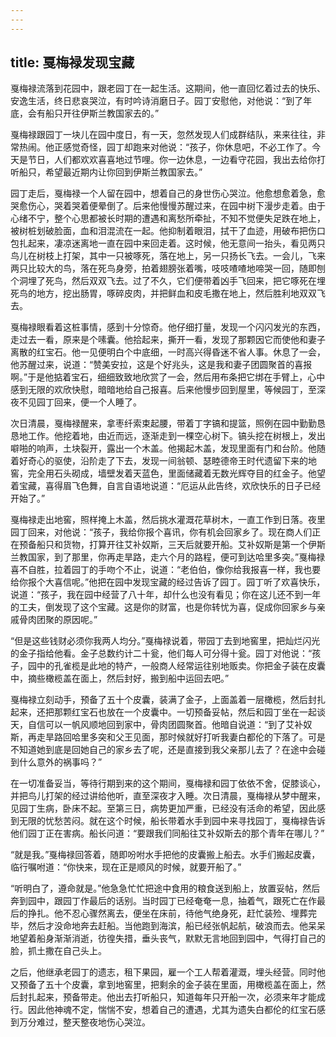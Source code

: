```yaml
---
---
---
```

title: 戛梅禄发现宝藏
---




戛梅禄流落到花园中，跟老园丁在一起生活。这期间，他一直回忆着过去的快乐、安逸生活，终日悲哀哭泣，有时吟诗消磨日子。园丁安慰他，对他说：“到了年底，会有船只开往伊斯兰教国家去的。”

戛梅禄跟园丁一块儿在园中度日，有一天，忽然发现人们成群结队，来来往往，非常热闹。他正感觉奇怪，园丁却跑来对他说：“孩子，你休息吧，不必工作了。今天是节日，人们都欢欢喜喜地过节哩。你一边休息，一边看守花园，我出去给你打听船只，希望最近期内让你回到伊斯兰教国家去。”

园丁走后，戛梅禄一个人留在园中，想着自己的身世伤心哭泣。他愈想愈着急，愈哭愈伤心，哭着哭着便晕倒了。后来他慢慢苏醒过来，在园中树下漫步走着。由于心绪不宁，整个心思都被长时期的遭遇和离愁所牵扯，不知不觉便失足跌在地上，被树桩划破脸面，血和泪混流在一起。他抑制着眼泪，拭干了血迹，用破布把伤口包扎起来，凄凉迷离地一直在园中来回走着。这时候，他无意间一抬头，看见两只鸟儿在树枝上打架，其中一只被啄死，落在地上，另一只扬长飞去。一会儿，飞来两只比较大的鸟，落在死鸟身旁，拍着翅膀张着嘴，吱吱喳喳地啼哭一回，随即刨个洞埋了死鸟，然后双双飞去。过了不久，它们便带着凶手飞回来，把它啄死在埋死鸟的地方，挖出肠胃，啄碎皮肉，并把鲜血和皮毛撒在地上，然后胜利地双双飞去。

戛梅禄眼看着这桩事情，感到十分惊奇。他仔细打量，发现一个闪闪发光的东西，走过去一看，原来是个嗉囊。他拾起来，撕开一看，发现了那颗因它而使他和妻子离散的红宝石。他一见便明白个中底细，一时高兴得昏迷不省人事。休息了一会，他苏醒过来，说道：“赞美安拉，这是个好兆头，这是我和妻子团圆聚首的喜报啊。”于是他掂着宝石，细细致致地欣赏了一会，然后用布条把它绑在手臂上，心中感到无限的欢欣快慰，暗暗地给自己报喜。后来他慢步回到屋里，等候园丁，至深夜不见园丁回来，便一个人睡了。

次日清晨，戛梅禄醒来，拿枣纤索束起腰，带着丁字镐和提篮，照例在园中勤勤恳恳地工作。他挖着地，由近而远，逐渐走到一棵空心树下。镐头挖在树根上，发出噼啪的响声，土块裂开，露出一个木盖。他揭起木盖，发现里面有门和台阶。他随着好奇心的驱使，沿阶走了下去，发现一间翁顿、瑟睦德帝王时代遗留下来的地窖，完全用石头砌成，墙壁发着天蓝色，里面储藏着无数光辉夺目的红金子。他望着宝藏，喜得眉飞色舞，自言自语地说道：“厄运从此告终，欢欣快乐的日子已经开始了。”

戛梅禄走出地窖，照样掩上木盖，然后挑水灌溉花草树木，一直工作到日落。夜里园丁回来，对他说：“孩子，我给你报个喜讯，你有机会回家乡了。现在商人们正在预备船只和货物，打算开往艾补奴斯，三天后就要开船。艾补奴斯是第一个伊斯兰教国家，到了那里，你再走旱路，走六个月的路程，便可到达哈里多突。”戛梅禄喜不自胜，拉着园丁的手吻个不止，说道：“老伯伯，像你给我报喜一样，我也要给你报个大喜信呢。”他把在园中发现宝藏的经过告诉了园丁。园丁听了欢喜快乐，说道：“孩子，我在园中经营了八十年，却什么也没有看见；你在这儿还不到一年的工夫，倒发现了这个宝藏。这是你的财富，也是你转忧为喜，促成你回家乡与亲戚骨肉团聚的原因呢。”

“但是这些钱财必须你我两人均分。”戛梅禄说着，带园丁去到地窖里，把灿烂闪光的金子指给他看。金子总数约计二十瓮，他们每人可分得十瓮。园丁对他说：“孩子，园中的孔雀榄是此地的特产，一般商人经常运往别地贩卖。你把金子装在皮囊中，摘些橄榄盖在面上，然后封好，搬到船中运回去吧。”

戛梅禄立刻动手，预备了五十个皮囊，装满了金子，上面盖着一层橄榄，然后封扎起来，还把那颗红宝石也放在一个皮囊中。一切预备妥帖，然后和园丁坐在一起谈天，自信可以一帆风顺地回到家中，骨肉团圆聚首。他暗自说道：“到了艾补奴斯，再走旱路回哈里多突和父王见面，那时候就好打听我妻白都伦的下落了。可是不知道她到底是回她自己的家乡去了呢，还是直接到我父亲那儿去了？在途中会碰到什么意外的祸事吗？”

在一切准备妥当，等待行期到来的这个期间，戛梅禄和园丁依依不舍，促膝谈心，并把鸟儿打架的经过讲给他听，直至深夜才入睡。次日清晨，戛梅禄从梦中醒来，见园丁生病，卧床不起。至第三日，病势更加严重，已经没有活命的希望，因此感到无限的忧愁苦闷。就在这个时候，船长带着水手到园中来寻找园丁，戛梅禄告诉他们园丁正在害病。船长问道：“要跟我们同船往艾补奴斯去的那个青年在哪儿？”

“就是我。”戛梅禄回答着，随即吩咐水手把他的皮囊搬上船去。水手们搬起皮囊，临行嘱咐道：“你快来，现在正是顺风的时候，就要开船了。”

“听明白了，遵命就是。”他急急忙忙把途中食用的粮食送到船上，放置妥帖，然后奔到园中，跟园丁作最后的话别。当时园丁已经奄奄一息，抽着气，跟死亡在作最后的挣扎。他不忍心骤然离去，便坐在床前，待他气绝身死，赶忙装殓、埋葬完毕，然后才没命地奔去赶船。当他跑到海滨，船已经张帆起航，破浪而去。他呆呆地望着船身渐渐消逝，彷徨失措，垂头丧气，默默无言地回到园中，气得打自己的脸，抓土撒在自己头上。

之后，他继承老园丁的遗志，租下果园，雇一个工人帮着灌溉，埋头经营。同时他又预备了五十个皮囊，拿到地窖里，把剩余的金子装在里面，用橄榄盖在面上，然后封扎起来，预备带走。他出去打听船只，知道每年只开船一次，必须来年才能成行。因此他神魂不定，惴惴不安，想着自己的遭遇，尤其为遗失白都伦的红宝石感到万分难过，整天整夜地伤心哭泣。